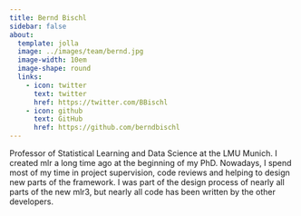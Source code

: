 ```yaml
---
title: Bernd Bischl
sidebar: false
about:
  template: jolla
  image: ../images/team/bernd.jpg
  image-width: 10em
  image-shape: round
  links:
    - icon: twitter
      text: twitter
      href: https://twitter.com/BBischl
    - icon: github
      text: GitHub
      href: https://github.com/berndbischl
---
```



Professor of Statistical Learning and Data Science at the LMU Munich.
I created mlr a long time ago at the beginning of my PhD.
Nowadays, I spend most of my time in project supervision, code reviews and helping to design new parts of the framework.
I was part of the design process of nearly all parts of the new mlr3, but nearly all code has been written by the other developers.
